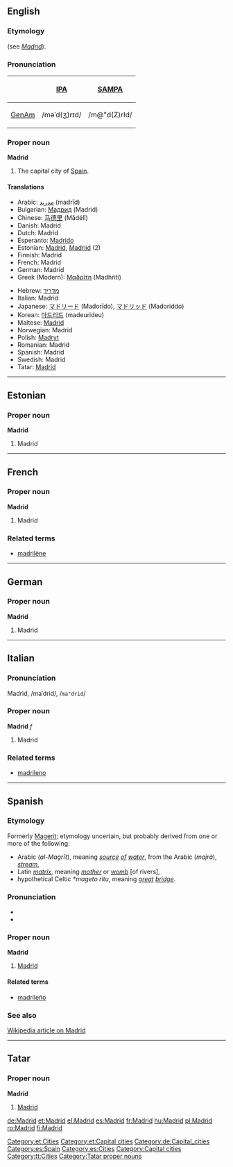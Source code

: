 {{wikipedia}}
==English==

===Etymology===
{{Sp.}} (see ''[[Madrid#Spanish|Madrid]]'').

===Pronunciation===
{| border=1 cellpadding=5
! !! [[w:IPA|IPA]] !! [[w:SAMPA|SAMPA]]
|-
! [[GenAm]]
| /məˈd(ʒ)rɪd/ || /m@"d(Z)rId/
|}

===Proper noun===
'''Madrid'''

# The capital city of [[Spain]].

====Translations====
{{top}}
*Arabic: [[مدريد]] (madrīd)
*Bulgarian: [[Мадрид]] (Madrid)
*Chinese: [[马德里]] (Mǎdélǐ)
*Danish: Madrid
*Dutch: Madrid {{n}}
*Esperanto: [[Madrido]]
*Estonian: [[#Estonian|Madrid]], [[Madriid]] (2)
*Finnish: Madrid
*French: Madrid {{m}}
*German: Madrid
*Greek (Modern): [[Μαδρίτη]] (Madhriti) {{f}}
{{mid}}
*Hebrew: [[מדריד]]
*Italian: Madrid {{f}}
*Japanese: [[マドリード]] (Madorīdo), [[マドリッド]] (Madoriddo)
*Korean: [[마드리드]] (madeurideu)
*Maltese: [[Madrid]]
*Norwegian: Madrid
*Polish: [[Madryt]]
*Romanian: Madrid
*Spanish: Madrid
*Swedish: Madrid
*Tatar: [[Madrid#Tatar|Madrid]]
{{bottom}}

----

==Estonian==

===Proper noun===
'''Madrid'''

# Madrid

[[Category:et:Cities]]
[[Category:et:Capital cities]]

----

==French==

===Proper noun===
'''Madrid'''

# Madrid

===Related terms===
*[[madrilène]]

----
==German==
===Proper noun===
'''Madrid'''

# Madrid
[[Category:de:Capital_cities]]

----

==Italian==

===Pronunciation===
Madrìd, /maˈdrid/, /<tt>ma"drid</tt>/

===Proper noun===
'''Madrid''' ''f''

# Madrid

===Related terms===
*[[madrileno]]

----

==Spanish==

===Etymology===
Formerly [[Magerit]]; etymology uncertain, but probably derived from one or more of the following:
*Arabic ''{{ARchar|[[المجريط]]}}'' (''al-Magrīt''), meaning ''[[source]] [[of]] [[water]]'', from the Arabic {{ARchar|[[مجرى]]}} (''majrá''), ''[[stream]]'',
*Latin ''[[matrix]]'', meaning ''[[mother]]'' or ''[[womb]]'' [of rivers],
*hypothetical Celtic ''*mageto ritu'', meaning ''[[great]] [[bridge]]''. <!-- ??? -->

===Pronunciation===
* {{IPA|/maˈð̞ɾið̞/}}
* {{SAMPA|/ma"D4iD/}}

===Proper noun===
'''Madrid'''

# [[Madrid#English|Madrid]]

====Related terms====
*[[madrileño]]

===See also===
[[w:Madrid|Wikipedia article on Madrid]]

[[Category:es:Spain]]
[[Category:es:Cities]]

----

==Tatar==

===Proper noun===
'''Madrid''' [http://www2.azatliq.org/analysis/analysis/tb/2003/10/B26F239D-E59E-4CE2-85C4-43117B36D7E0.asp ]

# [[Madrid#English|Madrid]]

[[Category:Capital cities]]
[[Category:tt:Cities]]
[[Category:Tatar proper nouns]]

[[de:Madrid]]
[[et:Madrid]]
[[el:Madrid]]
[[es:Madrid]]
[[fr:Madrid]]
[[hu:Madrid]]
[[pl:Madrid]]
[[ro:Madrid]]
[[fi:Madrid]]